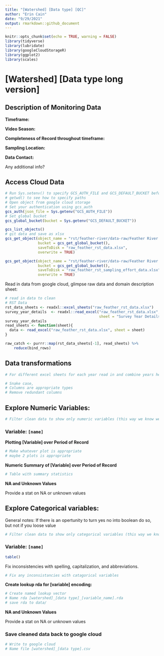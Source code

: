 ```yaml
---
title: "[Watershed] [Data type] [QC]"
author: "Erin Cain"
date: "9/29/2021"
output: rmarkdown::github_document
---
```

  
```r
knitr::opts_chunk$set(echo = TRUE, warning = FALSE)
library(tidyverse)
library(lubridate)
library(googleCloudStorageR)
library(ggplot2)
library(scales)
```

# [Watershed] [Data type long version]

## Description of Monitoring Data

**Timeframe:** 
  
**Video Season:** 
  
**Completeness of Record throughout timeframe:** 
  
**Sampling Location:**
  
  
**Data Contact:** 
  
  Any additional info?
  
## Access Cloud Data
  
```r
# Run Sys.setenv() to specify GCS_AUTH_FILE and GCS_DEFAULT_BUCKET before running 
# getwd() to see how to specify paths 
# Open object from google cloud storage
# Set your authentication using gcs_auth
gcs_auth(json_file = Sys.getenv("GCS_AUTH_FILE"))
# Set global bucket 
gcs_global_bucket(bucket = Sys.getenv("GCS_DEFAULT_BUCKET"))

gcs_list_objects()
# git data and save as xlsx
gcs_get_object(object_name = "rst/feather-river/data-raw/Feather River RST Natural Origin Chinook Catch Data_1998-2021.xlsx",
               bucket = gcs_get_global_bucket(),
               saveToDisk = "raw_feather_rst_data.xlsx",
               overwrite = TRUE)

gcs_get_object(object_name = "rst/feather-river/data-raw/Feather River RST Sampling Effort_1998-2021.xlsx",
               bucket = gcs_get_global_bucket(),
               saveToDisk = "raw_feather_rst_sampling_effort_data.xlsx",
               overwrite = TRUE)
```

Read in data from google cloud, glimpse raw data and domain description sheet: 
```r
# read in data to clean
# RST Data
rst_data_sheets <- readxl::excel_sheets("raw_feather_rst_data.xlsx")
survey_year_details  <- readxl::read_excel("raw_feather_rst_data.xlsx", 
                                           sheet = "Survey Year Details") 
survey_year_details
read_sheets <- function(sheet){
  data <- read_excel("raw_feather_rst_data.xlsx", sheet = sheet)
}

raw_catch <- purrr::map(rst_data_sheets[-1], read_sheets) %>%
    reduce(bind_rows)
```

## Data transformations

```r
# For different excel sheets for each year read in and combine years here
```

```r
# Snake case, 
# Columns are appropriate types
# Remove redundant columns
```

## Explore Numeric Variables: {.tabset}

```r
# Filter clean data to show only numeric variables (this way we know we do not miss any)
```

### Variable: `[name]`

**Plotting [Variable] over Period of Record**
  
```r
# Make whatever plot is appropriate 
# maybe 2 plots is appropriate
```

**Numeric Summary of [Variable] over Period of Record**
  
```r
# Table with summary statistics
```

**NA and Unknown Values**
  
Provide a stat on NA or unknown values

## Explore Categorical variables: {.tabset}

General notes: If there is an opertunity to turn yes no into boolean do so, but not if you loose value 


```r
# Filter clean data to show only categorical variables (this way we know we do not miss any)
```


### Variable: `[name]`
```r
table() 
```

Fix inconsistencies with spelling, capitalization, and abbreviations. 

```r
# Fix any inconsistancies with catagorical variables
```

**Create lookup rda for [variable] encoding:** 
```r
# Create named lookup vector
# Name rda [watershed]_[data type]_[variable_name].rda
# save rda to data/ 
```

**NA and Unknown Values**
  
Provide a stat on NA or unknown values

### Save cleaned data back to google cloud 

```r
# Write to google cloud 
# Name file [watershed]_[data type].csv
```
